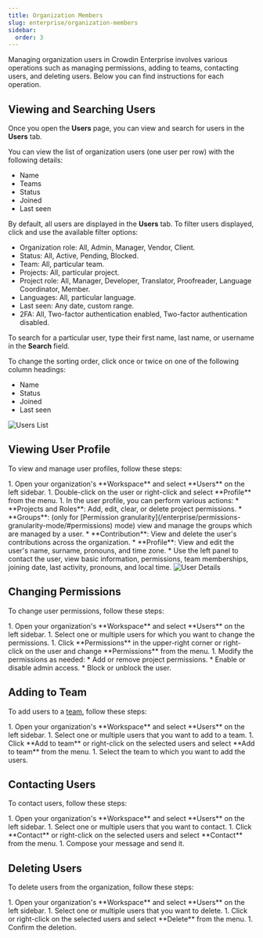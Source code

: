 ```yaml
---
title: Organization Members
slug: enterprise/organization-members
sidebar:
  order: 3
---
```



Managing organization users in Crowdin Enterprise involves various operations such as managing permissions, adding to teams, contacting users, and deleting users. Below you can find instructions for each operation.

## Viewing and Searching Users

Once you open the **Users** page, you can view and search for users in the **Users** tab.

You can view the list of organization users (one user per row) with the following details:

* Name
* Teams
* Status
* Joined
* Last seen

By default, all users are displayed in the **Users** tab. To filter users displayed, click <Icon name="mdi:filter-variant" class="inline-icon" /> and use the available filter options:

* Organization role: All, Admin, Manager, Vendor, Client.
* Status: All, Active, Pending, Blocked.
* Team: All, particular team.
* Projects: All, particular project.
* Project role: All, Manager, Developer, Translator, Proofreader, Language Coordinator, Member.
* Languages: All, particular language.
* Last seen: Any date, custom range.
* 2FA: All, Two-factor authentication enabled, Two-factor authentication disabled.

To search for a particular user, type their first name, last name, or username in the **Search** field.

To change the sorting order, click once or twice on one of the following column headings:

* Name
* Status
* Joined
* Last seen

<Image src={usersList} alt="Users List" />

## Viewing User Profile

To view and manage user profiles, follow these steps:

<Steps>
  1. Open your organization's **Workspace** and select **Users** on the left sidebar.
  1. Double-click on the user or right-click and select **Profile** from the menu.
  1. In the user profile, you can perform various actions:
      * **Projects and Roles**: Add, edit, clear, or delete project permissions.
      * **Groups**: (only for [Permission granularity](/enterprise/permissions-granularity-mode/#permissions) mode) view and manage the groups which are managed by a user.
      * **Contribution**: View and delete the user's contributions across the organization.
      * **Profile**: View and edit the user's name, surname, pronouns, and time zone.
      * Use the left panel to contact the user, view basic information, permissions, team memberships, joining date, last activity, pronouns, and local time.  
</Steps>

<Image src={userDetails} alt="User Details" />

## Changing Permissions

To change user permissions, follow these steps:

<Steps>
  1. Open your organization's **Workspace** and select **Users** on the left sidebar.
  1. Select one or multiple users for which you want to change the permissions.
  1. Click **Permissions** in the upper-right corner or right-click on the user and change **Permissions** from the menu.
  1. Modify the permissions as needed:
      * Add or remove project permissions.
      * Enable or disable admin access.
      * Block or unblock the user.  
</Steps>

## Adding to Team

To add users to a [team](/enterprise/teams), follow these steps:

<Steps>
  1. Open your organization's **Workspace** and select **Users** on the left sidebar.
  1. Select one or multiple users that you want to add to a team.
  1. Click **Add to team** or right-click on the selected users and select **Add to team** from the menu.
  1. Select the team to which you want to add the users.  
</Steps>

## Contacting Users

To contact users, follow these steps:

<Steps>
  1. Open your organization's **Workspace** and select **Users** on the left sidebar.
  1. Select one or multiple users that you want to contact.
  1. Click **Contact** or right-click on the selected users and select **Contact** from the menu.
  1. Compose your message and send it.  
</Steps>

## Deleting Users

To delete users from the organization, follow these steps:

<Steps>
  1. Open your organization's **Workspace** and select **Users** on the left sidebar.
  1. Select one or multiple users that you want to delete.
  1. Click <Icon name="mdi:delete" class="inline-icon" /> or right-click on the selected users and select **Delete** from the menu.
  1. Confirm the deletion.  
</Steps>